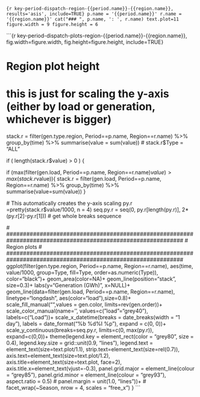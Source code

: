 
```{r key-period-dispatch-region-{{period.name}}-{{region.name}}, results='asis', include=TRUE}
p.name = '{{period.name}}'
r.name = '{{region.name}}'
cat("### ", p.name, ': ', r.name)
text.plot=11
figure.width = 9
figure.height = 6
```

```{r key-period-dispatch-plots-region-{{period.name}}-{{region.name}}, fig.width=figure.width, fig.height=figure.height, include=TRUE}

# ###############################################################################
# Region plot height
# ###############################################################################  

# this is just for scaling the y-axis (either by load or generation, whichever is bigger)
stack.r = filter(gen.type.region, Period==p.name, Region==r.name) %>% 
  group_by(time) %>%
  summarise(value = sum(value))
# stack.r$Type = "ALL"

if ( length(stack.r$value) > 0 ) {
  
  if (max(filter(gen.load, Period==p.name, Region==r.name)$value)>max(stack.r$value)){
    stack.r = filter(gen.load, Period==p.name, Region==r.name) %>%
    group_by(time) %>%
    summarise(value=sum(value))
  }

  # This automatically creates the y-axis scaling
  py.r  =pretty(stack.r$value/1000, n = 4)
  seq.py.r = seq(0, py.r[length(py.r)], 2*(py.r[2]-py.r[1])) # get whole breaks sequence
  
  # #############################################################################################################
  # Region plots
  # #############################################################################################################
  ggplot(filter(gen.type.region, Period==p.name, Region==r.name), aes(time, value/1000, group=Type, fill=Type, order=as.numeric(Type)), color="black")+
        geom_area(color=NA)+
        geom_line(position="stack", size=0.3)+
        labs(y="Generation (GWh)", x=NULL)+
        geom_line(data=filter(gen.load, Period==p.name, Region==r.name), linetype="longdash", aes(color="load"),size=0.8)+
        scale_fill_manual("",values = gen.color, limits=rev(gen.order))+
        scale_color_manual(name='', values=c("load"="grey40"), labels=c("Load"))+
        scale_x_datetime(breaks = date_breaks(width = "1 day"), labels = date_format("%b %d\n%I %p"), expand = c(0, 0))+
        scale_y_continuous(breaks=seq.py.r, limits=c(0, max(py.r)), expand=c(0,0))+
        theme(legend.key = element_rect(color = "grey80", size = 0.4),
              legend.key.size = grid::unit(0.9, "lines"), 
              legend.text = element_text(size=text.plot/1.1),
              strip.text=element_text(size=rel(0.7)),
              axis.text=element_text(size=text.plot/1.2), 
              axis.title=element_text(size=text.plot, face=2), 
              axis.title.x=element_text(vjust=-0.3),
              panel.grid.major = element_line(colour = "grey85"),
              panel.grid.minor = element_line(colour = "grey93"),
              aspect.ratio = 0.5)
  #                           panel.margin = unit(1.0, "lines"))+
  #                           facet_wrap(~Season, nrow = 4, scales = "free_x")
}
```



  
  